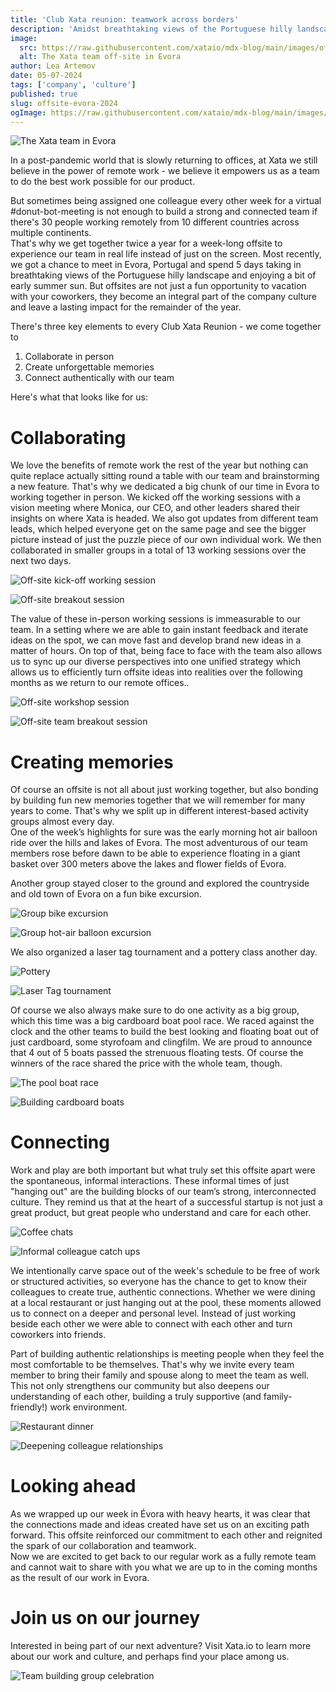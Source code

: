 ```yaml
---
title: 'Club Xata reunion: teamwork across borders'
description: 'Amidst breathtaking views of the Portuguese hilly landscape and early summer sun, we recap our Spring 2024 offsite in Evora for connecting and collaborating with our colleagues.'
image:
  src: https://raw.githubusercontent.com/xataio/mdx-blog/main/images/offsite-evora-2024/xata-team-evora.jpeg
  alt: The Xata team off-site in Evora
author: Lea Artemov
date: 05-07-2024
tags: ['company', 'culture']
published: true
slug: offsite-evora-2024
ogImage: https://raw.githubusercontent.com/xataio/mdx-blog/main/images/offsite-evora-2024/xata-team-evora.jpeg
---
```


![The Xata team in Evora](images/offsite-evora-2024/xata-team-evora.jpeg)

In a post-pandemic world that is slowly returning to offices, at Xata we still believe in the power of remote work - we believe it empowers us as a team to do the best work possible for our product.

But sometimes being assigned one colleague every other week for a virtual #donut-bot-meeting is not enough to build a strong and connected team if there's 30 people working remotely from 10 different countries across multiple continents.  
That's why we get together twice a year for a week-long offsite to experience our team in real life instead of just on the screen.
Most recently, we got a chance to meet in Evora, Portugal and spend 5 days taking in breathtaking views of the Portuguese hilly landscape and enjoying a bit of early summer sun.
But offsites are not just a fun opportunity to vacation with your coworkers, they become an integral part of the company culture and leave a lasting impact for the remainder of the year.

There's three key elements to every Club Xata Reunion - we come together to

1. Collaborate in person
2. Create unforgettable memories
3. Connect authentically with our team

Here's what that looks like for us:

# Collaborating

We love the benefits of remote work the rest of the year but nothing can quite replace actually sitting round a table with our team and brainstorming a new feature. That's why we dedicated a big chunk of our time in Evora to working together in person. We kicked off the working sessions with a vision meeting where Monica, our CEO, and other leaders shared their insights on where Xata is headed. We also got updates from different team leads, which helped everyone get on the same page and see the bigger picture instead of just the puzzle piece of our own individual work.
We then collaborated in smaller groups in a total of 13 working sessions over the next two days.

![Off-site kick-off working session](images/offsite-evora-2024/collaborating-1.jpeg)

![Off-site breakout session](images/offsite-evora-2024/collaborating-2.jpeg)

The value of these in-person working sessions is immeasurable to our team. In a setting where we are able to gain instant feedback and iterate ideas on the spot, we can move fast and develop brand new ideas in a matter of hours. On top of that, being face to face with the team also allows us to sync up our diverse perspectives into one unified strategy which allows us to efficiently turn offsite ideas into realities over the following months as we return to our remote offices..

![Off-site workshop session](images/offsite-evora-2024/collaborating-3.jpeg)

![Off-site team breakout session](images/offsite-evora-2024/collaborating-4.jpeg)

# Creating memories

Of course an offsite is not all about just working together, but also bonding by building fun new memories together that we will remember for many years to come. That's why we split up in different interest-based activity groups almost every day.  
One of the week’s highlights for sure was the early morning hot air balloon ride over the hills and lakes of Evora. The most adventurous of our team members rose before dawn to be able to experience floating in a giant basket over 300 meters above the lakes and flower fields of Evora.

Another group stayed closer to the ground and explored the countryside and old town of Evora on a fun bike excursion.

![Group bike excursion](images/offsite-evora-2024/creating-memories-1.jpeg)

![Group hot-air balloon excursion](images/offsite-evora-2024/creating-memories-2.jpeg)

We also organized a laser tag tournament and a pottery class another day.

![Pottery](images/offsite-evora-2024/creating-memories-3.jpeg)

![Laser Tag tournament](images/offsite-evora-2024/creating-memories-4.jpeg)

Of course we also always make sure to do one activity as a big group, which this time was a big cardboard boat pool race. We raced against the clock and the other teams to build the best looking and floating boat out of just cardboard, some styrofoam and clingfilm. We are proud to announce that 4 out of 5 boats passed the strenuous floating tests. Of course the winners of the race shared the price with the whole team, though.

![The pool boat race](images/offsite-evora-2024/creating-memories-5.jpeg)

![Building cardboard boats](images/offsite-evora-2024/creating-memories-6.jpeg)

# Connecting

Work and play are both important but what truly set this offsite apart were the spontaneous, informal interactions. These informal times of just "hanging out" are the building blocks of our team’s strong, interconnected culture. They remind us that at the heart of a successful startup is not just a great product, but great people who understand and care for each other.

![Coffee chats](images/offsite-evora-2024/connecting-1.jpeg)

![Informal colleague catch ups](images/offsite-evora-2024/connecting-2.jpeg)

We intentionally carve space out of the week's schedule to be free of work or structured activities, so everyone has the chance to get to know their colleagues to create true, authentic connections. Whether we were dining at a local restaurant or just hanging out at the pool, these moments allowed us to connect on a deeper and personal level. Instead of just working beside each other we were able to connect with each other and turn coworkers into friends.

Part of building authentic relationships is meeting people when they feel the most comfortable to be themselves. That's why we invite every team member to bring their family and spouse along to meet the team as well. This not only strengthens our community but also deepens our understanding of each other, building a truly supportive (and family-friendly!) work environment.

![Restaurant dinner](images/offsite-evora-2024/connecting-3jpeg)

![Deepening colleague relationships](images/offsite-evora-2024/connecting-4.jpeg)

# Looking ahead

As we wrapped up our week in Évora with heavy hearts, it was clear that the connections made and ideas created have set us on an exciting path forward. This offsite reinforced our commitment to each other and reignited the spark of our collaboration and teamwork.  
Now we are excited to get back to our regular work as a fully remote team and cannot wait to share with you what we are up to in the coming months as the result of our work in Evora.

# Join us on our journey

Interested in being part of our next adventure? Visit Xata.io to learn more about our work and culture, and perhaps find your place among us.

![Team building group celebration](images/offsite-evora-2024/challenge-celebration.jpeg)
